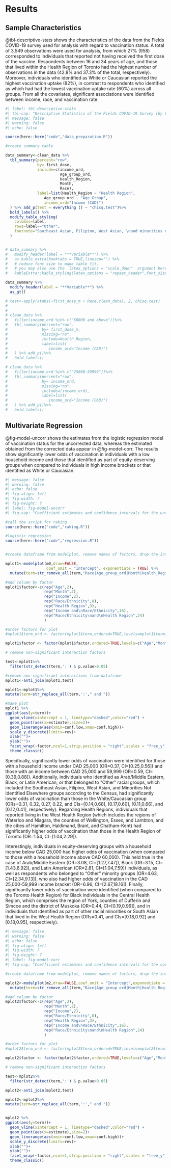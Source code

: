 # Results

## Sample Characteristics

@tbl-descriptive-stats shows the characteristics of the data from the Fields COVID-19 survey used for analysis with regard to vaccination status. A total of 3,549 observations were used for analysis, from which 27\% (958) corresponded to individuals that reported not having received the first dose of the vaccine. Respondents between 16 and 34 years of age, and those that lived within the Health Region of Toronto had the highest number of observations in the data (42.8\% and 37.3\% of the total, respectively). Moreover, individuals who identified as White or Caucasian reported the highest vaccination uptake (82\%), in contrast to respondents who identified as which had had the lowest vaccination uptake rate (60\%) across all groups. From all the covariates, significant associations were identified between income, race, and vaccination rate.


```r
#| label: tbl-descriptive-stats
#| tbl-cap: "Descriptive Statistics of the Fields COVID-19 Survey (by Vaccination Status)"
#| message: false
#| warning: false
#| echo: false

source(here::here("code","data_preparation.R"))

#create summary table

data_summary<-clean_data %>%
  tbl_summary(percent="row",
              by= first_dose,
              include=c(income_ord,
                        Age_group_ord,
                        Health_Region,
                        Month,
                        Race),
              label=list(Health_Region ~ "Health Region",
                 Age_group_ord ~ "Age Group",
                 income_ord="Income (CAD)")
  ) %>% add_p(test = everything () ~ "chisq.test")%>%
  bold_labels() %>%
  modify_table_styling(
    columns=label,
    rows=label=="Other",
    footnote="Southeast Asian, Filipino, West Asian, \nand minorities not identified elsewhere according to the Census."
  )


# data_summary %>%
#   modify_header(label = "**Variable**") %>%
#   as_kable_extra(booktabs = TRUE,linesep="") %>%
#   # reduce font size to make table fit. 
#   # you may also use the `latex_options = "scale_down"` argument here.
#   kableExtra::kable_styling(latex_options = "repeat_header",font_size = 9)

data_summary %>%
  modify_header(label = "**Variable**") %>%
  as_gt()

# test<-apply(xtabs(~first_dose_m + Race,clean_data), 2, chisq.test)
# 
# 
# clean_data %>%
#   filter(income_ord %in% c("60000 and above"))%>%
#   tbl_summary(percent="row",
#               by= first_dose_m,
#               missing="no",
#               include=Health_Region,
#               label=list(
#                  income_ord="Income (CAD)")
#   ) %>% add_p()%>%
#   bold_labels()

# clean_data %>%
#   filter(income_ord %in% c("25000-59999"))%>%
#   tbl_summary(percent="row",
#               by= income_ord,
#               missing="no",
#               include=(income_ord),
#               label=list(
#                  income_ord="Income (CAD)")
#   ) %>% add_p()%>%
#   bold_labels()

```

## Multivariate Regression

@fig-model-uncorr shows the estimates from the logistic regression model of vaccination status for the uncorrected data, whereas the estimated obtained from the corrected data appear in @fig-model-corr. The results show significantly lower odds of vaccination in individuals with a low household income and those that identified as part of equity-deserving groups when compared to individuals in high income brackets or that identified as White or Caucasian. 

```r
#| message: false
#| warning: false
#| echo: false
#| fig-align: left
#| fig-width: 7
#| fig-height: 7
#| label: fig-model-uncorr
#| fig-cap: "Coefficient estimates and confidence intervals for the uncorrected model. Only statistically significant interaction terms are shown. Full interaction terms can be found in Supplementary Figure A-3."

#call the script for raking
source(here::here("code","raking.R"))

#logistic regression
source(here::here("code","regression.R"))


#create dataframe from modelplot, remove names of factors, drop the intercept

mplot1<-modelplot(m0,draw=FALSE,
                  coef_omit = "Intercept", exponentiate = TRUE) %>%
  mutate(term=str_remove_all(term,"Race|Age_group_ord|Month|Health_Region|income_ord"))

#add column by factor 
mplot1$factor<-c(rep("Age",2),
                 rep("Month",2),
                 rep("Income",2),
                 rep("Race/Ethnicity",8),
                 rep("Health Region",3),
                 rep("Income and\nRace/Ethnicity",16),
                 rep("Race/Ethnicity\nand\nHealth Region",24)
                 )

#order factors for plot
#mplot1$term_ord <- factor(mplot1$term,ordered=TRUE,levels=mplot1$term)

mplot1$factor <- factor(mplot1$factor,ordered=TRUE,levels=c("Age","Month","Income","Race/Ethnicity","Health Region","Income and\nRace/Ethnicity","Race/Ethnicity\nand\nHealth Region"))

# remove non-significant interaction factors

test<-mplot1%>%
  filter(str_detect(term,':') & p.value>0.05)

#remove non-significant interactions from dataframe
mplot1<-anti_join(mplot1,test)

mplot1<-mplot1%>%
mutate(term=str_replace_all(term,':'," and "))

#make plot
mplot1 %>% 
ggplot(aes(y=term))+
  geom_vline(xintercept = 1, linetype="dashed",color="red") +
  geom_point(aes(x=estimate),size=2)+
  geom_linerange(aes(xmin=conf.low,xmax=conf.high))+
  scale_y_discrete(limits=rev)+
  xlab("")+
  ylab("")+
  facet_wrap(~factor,ncol=1,strip.position = "right",scales = "free_y",labeller = label_wrap_gen(multi_line = TRUE))+
  theme_classic()
```

Specifically, significantly lower odds of vaccination were identified for those with a household income under CAD 25,000 (OR=0.37, CI=[0.25,0.56]) and those with an income between CAD 25,000 and 59,999 (OR=0.59, CI=[0.39,0.88]).  Additionally, individuals who identified as Arab/Middle Eastern, Black, or Latin American, or that belonged to "Other" racial groups, which included the Southeast Asian, Filipino, West Asian, and Minorities Not Identified Elsewhere groups according to the Census, had significantly lower odds of vaccination than those in the White/Caucasian group (ORs=0.31, 0.32, 0.27, 0.22, and CIs=[0.14,0.68], [0.17,0.60], [0.11,0.66], and [0.12,0.41], respectively). Regarding Health Regions, individuals that reported living in the West Health Region (which includes the regions of Waterloo and Niagara, the counties of Wellington, Essex, and Lambton, and the cities of Hamilton, Haldimand, Brant, and Chatham-Kent) had significantly higher odds of vaccination than those in the Health Region of Toronto (OR=1.54, CI=[1.04,2.29]).

Interestingly, individuals in equity-deserving groups with a household income below CAD 25,000 had higher odds of vaccination (when compared to those with a household income above CAD 60,000).  This held true in the case of Arab/Middle Eastern (OR=3.08, CI=[1.27,7.47]), Black (OR=3.15, CI=[1.43,6.92]), and Latin American (OR=2.81, CI=[1.04,7.59]) individuals, as well as respondents who belonged to "Other" minority groups  (OR=4.63, CI=[2.34,9.13]), who also had higher odds of vaccination in the CAD 25,000-59,999 income bracket (OR=6.96, CI=[2.67,18.16]). Finally, significantly lower odds of vaccination were identified (when compared to the Toronto Health Region) for Black individuals in the Central Health Region, which comprises the region of York, counties of Dufferin and Simcoe and the district of Muskoka (OR=0.44, CI=[0.19,0.99]), and in individuals that identified as part of other racial minorities or South Asian that lived in the West Health Region (ORs=0.41, and CIs=[0.18,0.92] and [0.18,0.95], respectively).

```r
#| message: false
#| warning: false
#| echo: false
#| fig-align: left
#| fig-width: 7
#| fig-height: 7
#| label: fig-model-corr
#| fig-cap: "Coefficient estimates and confidence intervals for the corrected model. Only statistically significant interaction terms are shown. Full interaction terms can be found in Supplementary Figure A-4."

#create dataframe from modelplot, remove names of factors, drop the intercept

mplot2<-modelplot(m2,draw=FALSE,coef_omit = "Intercept",exponentiate = TRUE) %>%
  mutate(term=str_remove_all(term,"Race|Age_group_ord|Month|Health_Region|income_ord"))

#add column by factor 
mplot2$factor<-c(rep("Age",2),
                 rep("Month",2),
                 rep("Income",2),
                 rep("Race/Ethnicity",8),
                 rep("Health Region",3),
                 rep("Income and\nRace/Ethnicity",16),
                 rep("Race/Ethnicity\nand\nHealth Region",24)
                 )

#order factors for plot
#mplot2$term_ord <- factor(mplot2$term,ordered=TRUE,levels=mplot2$term)

mplot2$factor <- factor(mplot2$factor,ordered=TRUE,levels=c("Age","Month","Income","Race/Ethnicity","Health Region","Income and\nRace/Ethnicity","Race/Ethnicity\nand\nHealth Region"))

# remove non-significant interaction factors

test<-mplot2%>%
  filter(str_detect(term,':') & p.value>0.05)

mplot2<-anti_join(mplot2,test)

mplot2<-mplot2%>%
mutate(term=str_replace_all(term,':'," and "))


mplot2 %>% 
ggplot(aes(y=term))+
  geom_vline(xintercept = 1, linetype="dashed",color="red") +
  geom_point(aes(x=estimate),size=2)+
  geom_linerange(aes(xmin=conf.low,xmax=conf.high))+
  scale_y_discrete(limits=rev)+
  xlab("")+
  ylab("")+
  facet_wrap(~factor,ncol=1,strip.position = "right",scales = "free_y")+
  theme_classic()
```

